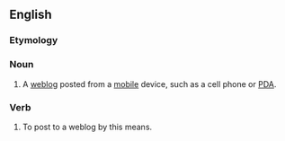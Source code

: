 ==English==

===Etymology===
{{blend|en|mobile|blog}}

===Noun===
{{wikipedia}}
{{en-noun}}

# A [[weblog]] posted from a [[mobile]] device, such as a cell phone or [[PDA]].

===Verb===
{{en-verb|moblogg}}

# To post to a weblog by this means.